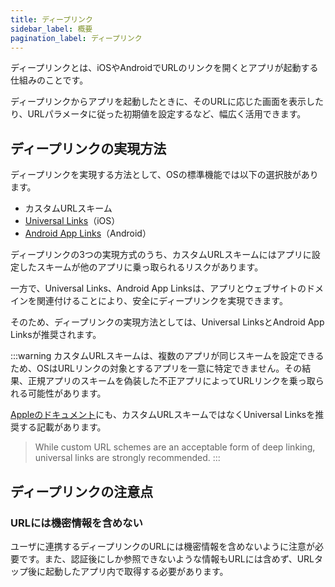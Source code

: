 ```yaml
---
title: ディープリンク
sidebar_label: 概要
pagination_label: ディープリンク
---
```


ディープリンクとは、iOSやAndroidでURLのリンクを開くとアプリが起動する仕組みのことです。

ディープリンクからアプリを起動したときに、そのURLに応じた画面を表示したり、URLパラメータに従った初期値を設定するなど、幅広く活用できます。

## ディープリンクの実現方法

ディープリンクを実現する方法として、OSの標準機能では以下の選択肢があります。

- カスタムURLスキーム
- [Universal Links](https://developer.apple.com/ios/universal-links/)（iOS）
- [Android App Links](https://developer.android.com/training/app-links)（Android）

ディープリンクの3つの実現方式のうち、カスタムURLスキームにはアプリに設定したスキームが他のアプリに乗っ取られるリスクがあります。

一方で、Universal Links、Android App Linksは、アプリとウェブサイトのドメインを関連付けることにより、安全にディープリンクを実現できます。

そのため、ディープリンクの実現方法としては、Universal LinksとAndroid App Linksが推奨されます。

:::warning
カスタムURLスキームは、複数のアプリが同じスキームを設定できるため、OSはURLリンクの対象とするアプリを一意に特定できません。その結果、正規アプリのスキームを偽装した不正アプリによってURLリンクを乗っ取られる可能性があります。

[Appleのドキュメント](https://developer.apple.com/documentation/xcode/defining-a-custom-url-scheme-for-your-app)にも、カスタムURLスキームではなくUniversal Linksを推奨する記載があります。

> While custom URL schemes are an acceptable form of deep linking, universal links are strongly recommended.
:::

## ディープリンクの注意点

### URLには機密情報を含めない

ユーザに連携するディープリンクのURLには機密情報を含めないように注意が必要です。また、認証後にしか参照できないような情報もURLには含めず、URLタップ後に起動したアプリ内で取得する必要があります。
